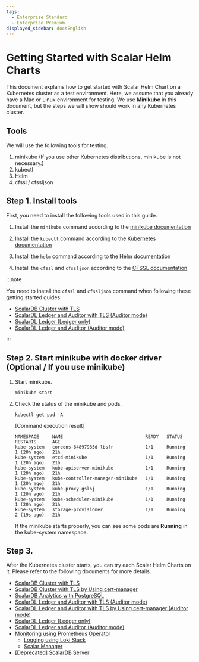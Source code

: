 ```yaml
---
tags:
  - Enterprise Standard
  - Enterprise Premium
displayed_sidebar: docsEnglish
---
```


# Getting Started with Scalar Helm Charts

This document explains how to get started with Scalar Helm Chart on a Kubernetes cluster as a test environment. Here, we assume that you already have a Mac or Linux environment for testing. We use **Minikube** in this document, but the steps we will show should work in any Kubernetes cluster.

## Tools

We will use the following tools for testing.  

1. minikube (If you use other Kubernetes distributions, minikube is not necessary.)
1. kubectl
1. Helm
1. cfssl / cfssljson

## Step 1. Install tools

First, you need to install the following tools used in this guide.

1. Install the `minikube` command according to the [minikube documentation](https://minikube.sigs.k8s.io/docs/start/)

1. Install the `kubectl` command according to the [Kubernetes documentation](https://kubernetes.io/docs/tasks/tools/install-kubectl-linux/)

1. Install the `helm` command according to the [Helm documentation](https://helm.sh/docs/intro/install/)

1. Install the `cfssl` and `cfssljson` according to the [CFSSL documentation](https://github.com/cloudflare/cfssl)

:::note

You need to install the `cfssl` and `cfssljson` command when following these getting started guides:

* [ScalarDB Cluster with TLS](getting-started-scalardb-cluster-tls.mdx)
* [ScalarDL Ledger and Auditor with TLS (Auditor mode)](getting-started-scalardl-auditor-tls.mdx)
* [ScalarDL Ledger (Ledger only)](getting-started-scalardl-ledger.mdx)
* [ScalarDL Ledger and Auditor (Auditor mode)](getting-started-scalardl-auditor.mdx)

:::

## Step 2. Start minikube with docker driver (Optional / If you use minikube)

1. Start minikube.
   ```console
   minikube start
   ```

1. Check the status of the minikube and pods.
   ```console
   kubectl get pod -A
   ```
   [Command execution result]
   ```console
   NAMESPACE     NAME                               READY   STATUS    RESTARTS      AGE
   kube-system   coredns-64897985d-lbsfr            1/1     Running   1 (20h ago)   21h
   kube-system   etcd-minikube                      1/1     Running   1 (20h ago)   21h
   kube-system   kube-apiserver-minikube            1/1     Running   1 (20h ago)   21h
   kube-system   kube-controller-manager-minikube   1/1     Running   1 (20h ago)   21h
   kube-system   kube-proxy-gsl6j                   1/1     Running   1 (20h ago)   21h
   kube-system   kube-scheduler-minikube            1/1     Running   1 (20h ago)   21h
   kube-system   storage-provisioner                1/1     Running   2 (19s ago)   21h
   ```
   If the minikube starts properly, you can see some pods are **Running** in the kube-system namespace.

## Step 3. 

After the Kubernetes cluster starts, you can try each Scalar Helm Charts on it. Please refer to the following documents for more details.

* [ScalarDB Cluster with TLS](getting-started-scalardb-cluster-tls.mdx)
* [ScalarDB Cluster with TLS by Using cert-manager](getting-started-scalardb-cluster-tls-cert-manager.mdx)
* [ScalarDB Analytics with PostgreSQL](getting-started-scalardb-analytics-postgresql.mdx)
* [ScalarDL Ledger and Auditor with TLS (Auditor mode)](getting-started-scalardl-auditor-tls.mdx)
* [ScalarDL Ledger and Auditor with TLS by Using cert-manager (Auditor mode)](getting-started-scalardl-auditor-tls-cert-manager.mdx)
* [ScalarDL Ledger (Ledger only)](getting-started-scalardl-ledger.mdx)
* [ScalarDL Ledger and Auditor (Auditor mode)](getting-started-scalardl-auditor.mdx)
* [Monitoring using Prometheus Operator](getting-started-monitoring.mdx)
  * [Logging using Loki Stack](getting-started-logging.mdx)
  * [Scalar Manager](getting-started-scalar-manager.mdx)
* [[Deprecated] ScalarDB Server](getting-started-scalardb.mdx)
